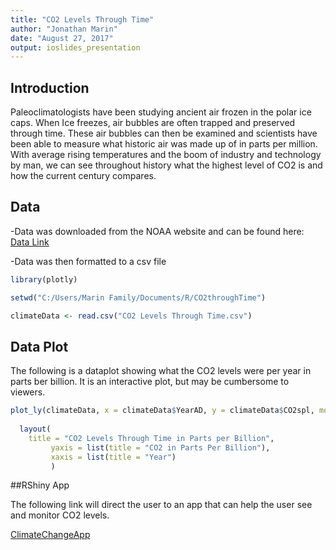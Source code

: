 ---
title: "CO2 Levels Through Time"
author: "Jonathan Marin"
date: "August 27, 2017"
output: ioslides_presentation
---

## Introduction


Paleoclimatologists have been studying ancient air frozen in the polar ice caps.  When Ice freezes, air bubbles are often trapped and preserved through time.  These air bubbles can then be examined and scientists have been able to measure what historic air was made up of in parts per million.  With average rising temperatures and the boom of industry and technology by man, we can see throughout history what the highest level of CO2 is and how the current century compares. 


## Data 

-Data was downloaded from the NOAA website and can be found here: [Data Link](https://www1.ncdc.noaa.gov/pub/data/paleo/icecore/antarctica/law/law2006.txt)

-Data was then formatted to a csv file


```{r echo=TRUE, message = FALSE, cache=FALSE, warning=FALSE, comment=FALSE, warning=FALSE}
library(plotly)

setwd("C:/Users/Marin Family/Documents/R/CO2throughTime")

climateData <- read.csv("CO2 Levels Through Time.csv")
```

## Data Plot

The following is a dataplot showing what the CO2 levels were per year in parts ber billion. It is an interactive plot, but may be cumbersome to viewers. 

```{r echo=FALSE, cache=FALSE, message = FALSE, results=TRUE, warning=FALSE, comment=FALSE, warning=FALSE}
plot_ly(climateData, x = climateData$YearAD, y = climateData$CO2spl, mode = "lines") %>%
  
  layout(
    title = "CO2 Levels Through Time in Parts per Billion",
         yaxis = list(title = "CO2 in Parts Per Billion"),
         xaxis = list(title = "Year")
         )
```


##RShiny App

The following link will direct the user to an app that can help the user see and monitor CO2 levels. 

[ClimateChangeApp](https://jlmarin64.shinyapps.io/CO2LevelsPerYear/)